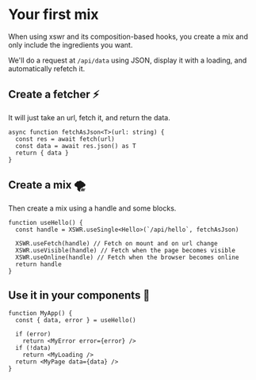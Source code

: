 # Your first mix

When using xswr and its composition-based hooks, you create a mix and only include the ingredients you want.

We'll do a request at `/api/data` using JSON, display it with a loading, and automatically refetch it.

## Create a fetcher ⚡️

It will just take an url, fetch it, and return the data.

```tsx
async function fetchAsJson<T>(url: string) {
  const res = await fetch(url)
  const data = await res.json() as T
  return { data }
}
```

## Create a mix 🌪

Then create a mix using a handle and some blocks.

```tsx
function useHello() {
  const handle = XSWR.useSingle<Hello>(`/api/hello`, fetchAsJson)
  
  XSWR.useFetch(handle) // Fetch on mount and on url change
  XSWR.useVisible(handle) // Fetch when the page becomes visible
  XSWR.useOnline(handle) // Fetch when the browser becomes online
  return handle
}
```

## Use it in your components 🚀

```tsx
function MyApp() {
  const { data, error } = useHello()

  if (error)
    return <MyError error={error} />
  if (!data)
    return <MyLoading />
  return <MyPage data={data} />
}
```